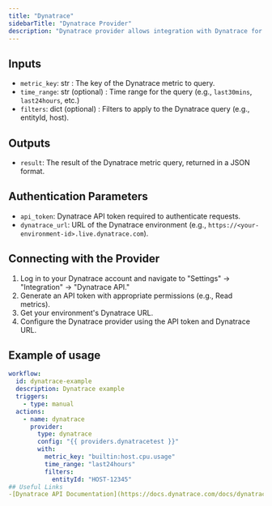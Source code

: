 ```yaml
---
title: "Dynatrace"
sidebarTitle: "Dynatrace Provider"
description: "Dynatrace provider allows integration with Dynatrace for monitoring, alerting, and collecting metrics."
---
```


## Inputs

- `metric_key`: str : The key of the Dynatrace metric to query.
- `time_range`: str (optional) : Time range for the query (e.g., `last30mins`, `last24hours`, etc.)
- `filters`: dict (optional) : Filters to apply to the Dynatrace query (e.g., entityId, host).

## Outputs

- `result`: The result of the Dynatrace metric query, returned in a JSON format.

## Authentication Parameters

- `api_token`: Dynatrace API token required to authenticate requests.
- `dynatrace_url`: URL of the Dynatrace environment (e.g., `https://<your-environment-id>.live.dynatrace.com`).

## Connecting with the Provider

1. Log in to your Dynatrace account and navigate to "Settings" → "Integration" → "Dynatrace API."
2. Generate an API token with appropriate permissions (e.g., Read metrics).
3. Get your environment's Dynatrace URL.
4. Configure the Dynatrace provider using the API token and Dynatrace URL.

## Example of usage

```yaml
workflow:
  id: dynatrace-example
  description: Dynatrace example
  triggers:
    - type: manual
  actions:
    - name: dynatrace
      provider:
        type: dynatrace
        config: "{{ providers.dynatracetest }}"
        with:
          metric_key: "builtin:host.cpu.usage"
          time_range: "last24hours"
          filters:
            entityId: "HOST-12345"
## Useful Links
-[Dynatrace API Documentation](https://docs.dynatrace.com/docs/dynatrace-api)
